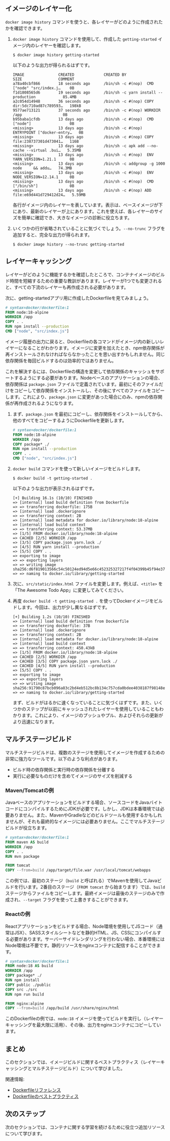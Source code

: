 ## イメージのレイヤー化

`docker image history` コマンドを使うと、各レイヤーがどのように作成されたかを確認できます。

1. `docker image history` コマンドを使用して、作成した `getting-started` イメージ内のレイヤーを確認します。

    ```console
    $ docker image history getting-started
    ```

    以下のような出力が得られるはずです。

    ```plaintext
    IMAGE               CREATED             CREATED BY                                      SIZE                COMMENT
    a78a40cbf866        18 seconds ago      /bin/sh -c #(nop)  CMD ["node" "src/index.j…    0B                  
    f1d1808565d6        19 seconds ago      /bin/sh -c yarn install --production            85.4MB              
    a2c054d14948        36 seconds ago      /bin/sh -c #(nop) COPY dir:5dc710ad87c789593…   198kB               
    9577ae713121        37 seconds ago      /bin/sh -c #(nop) WORKDIR /app                  0B                  
    b95baba1cfdb        13 days ago         /bin/sh -c #(nop)  CMD ["node"]                 0B                  
    <missing>           13 days ago         /bin/sh -c #(nop)  ENTRYPOINT ["docker-entry…   0B                  
    <missing>           13 days ago         /bin/sh -c #(nop) COPY file:238737301d473041…   116B                
    <missing>           13 days ago         /bin/sh -c apk add --no-cache --virtual .bui…   5.35MB              
    <missing>           13 days ago         /bin/sh -c #(nop)  ENV YARN_VERSION=1.21.1      0B                  
    <missing>           13 days ago         /bin/sh -c addgroup -g 1000 node     && addu…   74.3MB              
    <missing>           13 days ago         /bin/sh -c #(nop)  ENV NODE_VERSION=12.14.1     0B                  
    <missing>           13 days ago         /bin/sh -c #(nop)  CMD ["/bin/sh"]              0B                  
    <missing>           13 days ago         /bin/sh -c #(nop) ADD file:e69d441d729412d24…   5.59MB   
    ```

    各行がイメージ内のレイヤーを表しています。表示は、ベースイメージが下にあり、最新のレイヤーが上にあります。これを使えば、各レイヤーのサイズを簡単に確認でき、大きなイメージの診断に役立ちます。

2. いくつかの行が省略されていることに気づくでしょう。`--no-trunc` フラグを追加すると、完全な出力が得られます。

    ```console
    $ docker image history --no-trunc getting-started
    ```

## レイヤーキャッシング

レイヤーがどのように機能するかを確認したところで、コンテナイメージのビルド時間を短縮するための重要な教訓があります。レイヤーが1つでも変更されると、すべての下流のレイヤーも再作成される必要があります。

次に、getting-startedアプリ用に作成したDockerfileを見てみましょう。

```dockerfile
# syntax=docker/dockerfile:1
FROM node:18-alpine
WORKDIR /app
COPY . .
RUN npm install --production
CMD ["node", "src/index.js"]
```

イメージ履歴の出力に戻ると、Dockerfileの各コマンドがイメージ内の新しいレイヤーになることがわかります。イメージに変更を加えたとき、npm依存関係が再インストールされなければならなかったことを思い出すかもしれません。同じ依存関係を毎回ビルドするのは効率的ではありません。

これを解決するには、Dockerfileの構造を変更して依存関係のキャッシュをサポートするようにする必要があります。Nodeベースのアプリケーションの場合、依存関係は `package.json` ファイルで定義されています。最初にそのファイルだけをコピーして依存関係をインストールし、その後にすべてのファイルをコピーします。これにより、`package.json` に変更があった場合にのみ、npmの依存関係が再作成されるようになります。

1. まず、`package.json` を最初にコピーし、依存関係をインストールしてから、他のすべてをコピーするようにDockerfileを更新します。

   ```dockerfile
   # syntax=docker/dockerfile:1
   FROM node:18-alpine
   WORKDIR /app
   COPY package* ./
   RUN npm install --production
   COPY . .
   CMD ["node", "src/index.js"]
   ```

2. `docker build` コマンドを使って新しいイメージをビルドします。

    ```console
    $ docker build -t getting-started .
    ```

    以下のような出力が表示されるはずです。

    ```plaintext
    [+] Building 16.1s (10/10) FINISHED
    => [internal] load build definition from Dockerfile
    => => transferring dockerfile: 175B
    => [internal] load .dockerignore
    => => transferring context: 2B
    => [internal] load metadata for docker.io/library/node:18-alpine
    => [internal] load build context
    => => transferring context: 53.37MB
    => [1/5] FROM docker.io/library/node:18-alpine
    => CACHED [2/5] WORKDIR /app
    => [3/5] COPY package.json yarn.lock ./
    => [4/5] RUN yarn install --production
    => [5/5] COPY . .
    => exporting to image
    => => exporting layers
    => => writing image     sha256:d6f819013566c54c50124ed94d5e66c452325327217f4f04399b45f94e37d25
    => => naming to docker.io/library/getting-started
    ```

3. 次に、`src/static/index.html` ファイルを変更します。例えば、`<title>` を「The Awesome Todo App」に変更してみてください。

4. 再度 `docker build -t getting-started .` を使ってDockerイメージをビルドします。今回は、出力が少し異なるはずです。

    ```plaintext
    [+] Building 1.2s (10/10) FINISHED
    => [internal] load build definition from Dockerfile
    => => transferring dockerfile: 37B
    => [internal] load .dockerignore
    => => transferring context: 2B
    => [internal] load metadata for docker.io/library/node:18-alpine
    => [internal] load build context
    => => transferring context: 450.43kB
    => [1/5] FROM docker.io/library/node:18-alpine
    => CACHED [2/5] WORKDIR /app
    => CACHED [3/5] COPY package.json yarn.lock ./
    => CACHED [4/5] RUN yarn install --production
    => [5/5] COPY . .
    => exporting to image
    => => exporting layers
    => => writing image     sha256:91790c87bcb096a83c2bd4eb512bc8b134c757cda0bdee4038187f98148e2eda
    => => naming to docker.io/library/getting-started
    ```

    まず、ビルドがはるかに速くなっていることに気づくはずです。また、いくつかのステップが以前にキャッシュされたレイヤーを使用していることもわかります。これにより、イメージのプッシュやプル、およびそれらの更新がより迅速になります。

## マルチステージビルド

マルチステージビルドは、複数のステージを使用してイメージを作成するための非常に強力なツールです。以下のような利点があります。

- ビルド時の依存関係と実行時の依存関係を分離する
- 実行に必要なものだけを含めてイメージのサイズを削減する

### Maven/Tomcatの例

Javaベースのアプリケーションをビルドする場合、ソースコードをJavaバイトコードにコンパイルするためにJDKが必要です。しかし、JDKは本番環境では必要ありません。また、MavenやGradleなどのビルドツールも使用するかもしれませんが、それも最終的なイメージには必要ありません。ここでマルチステージビルドが役立ちます。

```dockerfile
# syntax=docker/dockerfile:1
FROM maven AS build
WORKDIR /app
COPY . .
RUN mvn package

FROM tomcat
COPY --from=build /app/target/file.war /usr/local/tomcat/webapps 
```

この例では、最初のステージ（`build` と呼ばれる）でMavenを使用してJavaビルドを行います。2番目のステージ（`FROM tomcat` から始まります）では、`build` ステージからファイルをコピーします。最終イメージは最後のステージのみで作成され、`--target` フラグを使って上書きすることができます。

### Reactの例

Reactアプリケーションをビルドする場合、Node環境を使用してJSコード（通常はJSX）、SASSスタイルシートなどを静的HTML、JS、CSSにコンパイルする必要があります。サーバーサイドレンダリングを行わない場合、本番環境にはNode環境は不要です。静的リソースをnginxコンテナに配信することができます。

```dockerfile
# syntax=docker/dockerfile:1
FROM node:18 AS build
WORKDIR /app
COPY package* ./
RUN npm install
COPY public ./public
COPY src ./src
RUN npm run build

FROM nginx:alpine
COPY --from=build /app/build /usr/share/nginx/html
```

このDockerfileの例では、`node:18` イメージを使ってビルドを実行し（レイヤーキャッシングを最大限に活用）、その後、出力をnginxコンテナにコピーしています。

## まとめ

このセクションでは、イメージビルドに関するベストプラクティス（レイヤーキャッシングとマルチステージビルド）について学びました。

関連情報:
 - [Dockerfileリファレンス](https://docs.docker.com/reference/dockerfile/)
 - [Dockerfileのベストプラクティス](https://docs.docker.com/manuals/build/building/best-practices)

## 次のステップ

次のセクションでは、コンテナに関する学習を続けるために役立つ追加リソースについて学びます。

